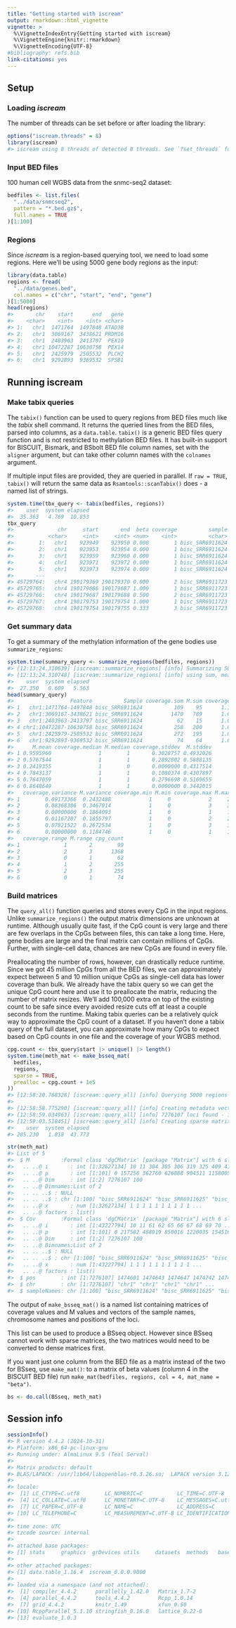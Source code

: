 ```yaml
---
title: "Getting started with iscream"
output: rmarkdown::html_vignette
vignette: >
  %\VignetteIndexEntry{Getting started with iscream}
  %\VignetteEngine{knitr::rmarkdown}
  %\VignetteEncoding{UTF-8}
#bibliography: refs.bib
link-citations: yes
---
```




## Setup

### Loading *iscream*

The number of threads can be set before or after loading the library:


``` r
options("iscream.threads" = 8)
library(iscream)
#> iscream using 8 threads of detected 8 threads. See `?set_threads` for information on multithreading.
```

### Input BED files

100 human cell WGBS data from the snmc-seq2 dataset:


``` r
bedfiles <- list.files(
  "../data/snmcseq2",
  pattern = "*.bed.gz$",
  full.names = TRUE
)[1:100]
```
### Regions

Since *iscream* is a region-based querying tool, we need to load some regions.
Here we'll be using 5000 gene body regions as the input:


``` r
library(data.table)
regions <- fread(
  "../data/genes.bed",
  col.names = c("chr", "start", "end", "gene")
)[1:5000]
head(regions)
#>       chr    start      end   gene
#>    <char>    <int>    <int> <char>
#> 1:   chr1  1471764  1497848 ATAD3B
#> 2:   chr1  3069167  3438621 PRDM16
#> 3:   chr1  2403963  2413797  PEX10
#> 4:   chr1 10472287 10630758  PEX14
#> 5:   chr1  2425979  2505532  PLCH2
#> 6:   chr1  9292893  9369532  SPSB1
```

## Running iscream

### Make tabix queries

The `tabix()` function can be used to query regions from BED files much like the
*tabix* shell command. It returns the queried lines from the BED files, parsed
into columns, as a `data.table`. `tabix()` is a generic BED files query function
and is not restricted to methylation BED files. It has built-in support for
BISCUIT, Bismark, and BSbolt BED file column names, set with the `aligner`
argument, but can take other column names with the `colnames` argument.

If multiple input files are provided, they are queried in parallel. If `raw =
TRUE`, `tabix()` will return the same data as `Rsamtools::scanTabix()` does - a
named list of strings.


``` r
system.time(tbx_query <- tabix(bedfiles, regions))
#>    user  system elapsed 
#>  35.363   4.769  10.853
tbx_query
#>              chr     start       end  beta coverage          sample
#>           <char>     <int>     <int> <num>    <int>          <char>
#>        1:   chr1    923949    923950 0.000        1 bisc_SRR6911624
#>        2:   chr1    923953    923954 0.000        1 bisc_SRR6911624
#>        3:   chr1    923959    923960 0.000        1 bisc_SRR6911624
#>        4:   chr1    923971    923972 0.000        1 bisc_SRR6911624
#>        5:   chr1    923973    923974 0.000        1 bisc_SRR6911624
#>       ---                                                          
#> 45729764:   chr4 190179369 190179370 0.000        2 bisc_SRR6911723
#> 45729765:   chr4 190179686 190179687 1.000        1 bisc_SRR6911723
#> 45729766:   chr4 190179687 190179688 0.500        2 bisc_SRR6911723
#> 45729767:   chr4 190179753 190179754 1.000        1 bisc_SRR6911723
#> 45729768:   chr4 190179754 190179755 0.333        3 bisc_SRR6911723
```

### Get summary data

To get a summary of the methylation information of the gene bodies use
`summarize_regions`:


``` r
system.time(summary_query <- summarize_regions(bedfiles, regions))
#> [12:13:24.310639] [iscream::summarize_regions] [info] Summarizing 5000 regions from 100 bedfiles
#> [12:13:24.310748] [iscream::summarize_regions] [info] using sum, mean, median, stddev, variance, min, max, range, cpg_count
#>    user  system elapsed 
#>  27.350   0.609   5.563
head(summary_query)
#>                  Feature          Sample coverage.sum M.sum coverage.mean
#> 1   chr1:1471764-1497848 bisc_SRR6911624          109    95      1.101010
#> 2   chr1:3069167-3438621 bisc_SRR6911624         1470   789      1.074561
#> 3   chr1:2403963-2413797 bisc_SRR6911624           62    15      1.000000
#> 4 chr1:10472287-10630758 bisc_SRR6911624          258   200      1.011765
#> 5   chr1:2425979-2505532 bisc_SRR6911624          272   195      1.066667
#> 6   chr1:9292893-9369532 bisc_SRR6911624           74    64      1.000000
#>      M.mean coverage.median M.median coverage.stddev  M.stddev
#> 1 0.9595960               1        1       0.3028757 0.4932026
#> 2 0.5767544               1        1       0.2892802 0.5888135
#> 3 0.2419355               1        0       0.0000000 0.4317514
#> 4 0.7843137               1        1       0.1080374 0.4307897
#> 5 0.7647059               1        1       0.2796698 0.5169655
#> 6 0.8648649               1        1       0.0000000 0.3442015
#>   coverage.variance M.variance coverage.min M.min coverage.max M.max
#> 1        0.09173366  0.2432488            1     0            2     2
#> 2        0.08368306  0.3467014            1     0            3     3
#> 3        0.00000000  0.1864093            1     0            1     1
#> 4        0.01167207  0.1855797            1     0            2     2
#> 5        0.07821522  0.2672534            1     0            3     3
#> 6        0.00000000  0.1184746            1     0            1     1
#>   coverage.range M.range cpg_count
#> 1              1       2        99
#> 2              2       3      1368
#> 3              0       1        62
#> 4              1       2       255
#> 5              2       3       255
#> 6              0       1        74
```

### Build matrices

The `query_all()` function queries and stores every CpG in the input regions.
Unlike `summarize_regions()` the output matrix dimensions are unknown at
runtime. Although usually quite fast, if the CpG count is very large and there
are few overlaps in the CpGs between files, this can take a long time. Here,
gene bodies are large and the final matrix can contain millions of CpGs.
Further, with single-cell data, chances are new CpGs are found in every file.

Preallocating the number of rows, however, can drastically reduce runtime.
Since we got 45 million CpGs from all the BED files, we can approximately
expect between 5 and 10 million unique CpGs as single-cell data has lower
coverage than bulk. We already have the tabix query so we can get the unique
CpG count here and use it to preallocate the matrix, reducing the number of
matrix resizes. We'll add 100,000 extra on top of the existing count to be safe
since every avoided resize cuts off at least a couple seconds from the runtime.
Making tabix queries can be a relatively quick way to approximate the CpG count
of a dataset. If you haven't done a tabix query of the full dataset, you can
approximate how many CpGs to expect based on CpG counts in one file and the
coverage of your WGBS method.


``` r
cpg.count <- tbx_query$start |> unique() |> length()
system.time(meth_mat <- make_bsseq_mat(
  bedfiles,
  regions,
  sparse = TRUE,
  prealloc = cpg.count + 1e5
))
#> [12:58:20.768328] [iscream::query_all] [info] Querying 5000 regions from 100 bedfiles
#> 
#> [12:58:58.775290] [iscream::query_all] [info] Creating metadata vectors
#> [12:58:59.034963] [iscream::query_all] [info] 7276107 loci found - 16250 extra rows allocated with 0 resizes
#> [12:59:03.518451] [iscream::query_all] [info] Creating sparse matrix
#>    user  system elapsed 
#> 285.230   1.818  43.773
```

``` r
str(meth_mat)
#> List of 5
#>  $ M          :Formal class 'dgCMatrix' [package "Matrix"] with 6 slots
#>   .. ..@ i       : int [1:32627134] 10 11 304 305 306 319 325 409 410 411 ...
#>   .. ..@ p       : int [1:101] 0 157256 362760 626888 904511 1158005 1437240 1729046 2014168 2231683 ...
#>   .. ..@ Dim     : int [1:2] 7276107 100
#>   .. ..@ Dimnames:List of 2
#>   .. .. ..$ : NULL
#>   .. .. ..$ : chr [1:100] "bisc_SRR6911624" "bisc_SRR6911625" "bisc_SRR6911626" "bisc_SRR6911627" ...
#>   .. ..@ x       : num [1:32627134] 1 1 1 1 1 1 1 1 1 1 ...
#>   .. ..@ factors : list()
#>  $ Cov        :Formal class 'dgCMatrix' [package "Matrix"] with 6 slots
#>   .. ..@ i       : int [1:43227794] 10 11 61 62 65 66 67 68 69 70 ...
#>   .. ..@ p       : int [1:101] 0 217582 488919 850016 1220035 1545163 1920047 2322291 2713873 3020522 ...
#>   .. ..@ Dim     : int [1:2] 7276107 100
#>   .. ..@ Dimnames:List of 2
#>   .. .. ..$ : NULL
#>   .. .. ..$ : chr [1:100] "bisc_SRR6911624" "bisc_SRR6911625" "bisc_SRR6911626" "bisc_SRR6911627" ...
#>   .. ..@ x       : num [1:43227794] 1 1 1 1 1 1 1 1 1 1 ...
#>   .. ..@ factors : list()
#>  $ pos        : int [1:7276107] 1474601 1474643 1474647 1474742 1474751 1474764 1474779 1474786 1474805 1474817 ...
#>  $ chr        : chr [1:7276107] "chr1" "chr1" "chr1" "chr1" ...
#>  $ sampleNames: chr [1:100] "bisc_SRR6911624" "bisc_SRR6911625" "bisc_SRR6911626" "bisc_SRR6911627" ...
```

The output of `make_bsseq_mat()` is a named list containing matrices of coverage
values and M values and vectors of the sample names, chromosome names and
positions of the loci.

This list can be used to produce a BSseq object. However since BSseq cannot work
with sparse matrices, the two matrices would need to be converted to dense
matrices first.

If you want just one column from the BED file as a matrix instead of the two
for BSseq, use `make_mat()`: to a matrix of beta values (column 4 in the
BISCUIT BED file) run `make_mat(bedfiles, regions, col = 4, mat_name = "beta")`.



``` r
bs <- do.call(BSseq, meth_mat)
```

## Session info


``` r
sessionInfo()
#> R version 4.4.2 (2024-10-31)
#> Platform: x86_64-pc-linux-gnu
#> Running under: AlmaLinux 9.5 (Teal Serval)
#> 
#> Matrix products: default
#> BLAS/LAPACK: /usr/lib64/libopenblas-r0.3.26.so;  LAPACK version 3.12.0
#> 
#> locale:
#>  [1] LC_CTYPE=C.utf8        LC_NUMERIC=C           LC_TIME=C.UTF-8       
#>  [4] LC_COLLATE=C.utf8      LC_MONETARY=C.UTF-8    LC_MESSAGES=C.utf8    
#>  [7] LC_PAPER=C.UTF-8       LC_NAME=C              LC_ADDRESS=C          
#> [10] LC_TELEPHONE=C         LC_MEASUREMENT=C.UTF-8 LC_IDENTIFICATION=C   
#> 
#> time zone: UTC
#> tzcode source: internal
#> 
#> attached base packages:
#> [1] stats     graphics  grDevices utils     datasets  methods   base     
#> 
#> other attached packages:
#> [1] data.table_1.16.4  iscream_0.0.0.9000
#> 
#> loaded via a namespace (and not attached):
#>  [1] compiler_4.4.2      parallelly_1.42.0   Matrix_1.7-2       
#>  [4] parallel_4.4.2      tools_4.4.2         Rcpp_1.0.14        
#>  [7] grid_4.4.2          knitr_1.49          xfun_0.50          
#> [10] RcppParallel_5.1.10 stringfish_0.16.0   lattice_0.22-6     
#> [13] evaluate_1.0.3
```

<!-- vim: set filetype=rmd: -->
